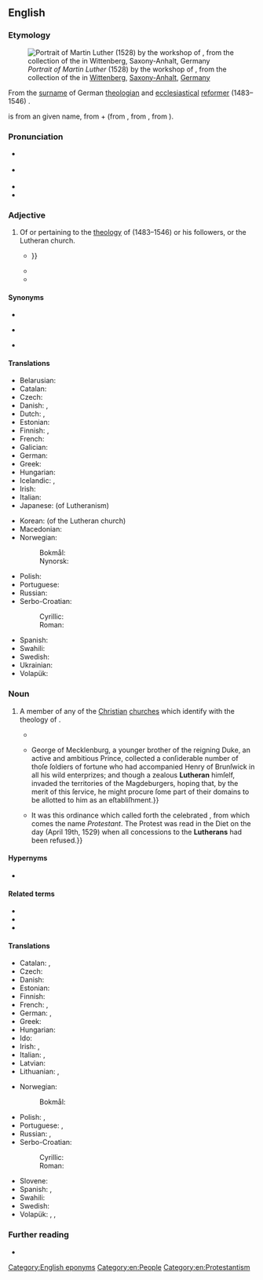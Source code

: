 {{also|lutheran}}
==English==
{{was wotd|2017|October|31}}

===Etymology===
[[File:Lucas Cranach d.Ä. (Werkst.) - Porträt des Martin Luther (Lutherhaus Wittenberg).jpg|thumb|''Portrait of Martin Luther'' (1528) by the workshop of {{w|Lucas Cranach the Elder}}, from the collection of the {{w|Lutherhaus}} in [[Wittenberg]], [[Saxony-Anhalt]], [[Germany]]]]

From the [[surname]] of German [[theologian]] and [[ecclesiastical]] [[reformer]] {{w|Martin Luther}} (1483–1546) {{suffix|en||an}}.

{{m|en|Luther}} is from an {{etyl|goh|en}} given name, from {{m|goh|liut||people}} + {{m|goh|heri||army}} (from {{der|en|gem-pro|*harjaz||army; commander, warrior}}, from {{der|en|ine-pro|*kóryos||war; troops}}, from {{m|ine-pro|*ker-||army}}).

===Pronunciation===
* {{a|RP}} {{IPA|/ˈluːθəɹ(ə)n/|/ˈluːθɹ(ə)n/|lang=en}}
* {{a|GA}} {{IPA|/ˈluθəɹən/|/ˈluθɹən/|lang=en}}
* {{audio|en-us-Lutheran.ogg|Audio (GA)|lang=en}}
* {{hyphenation|Lu|ther|an|lang=en}}

===Adjective===
{{en-adj}}

# {{lb|en|Christianity}} Of or pertaining to the [[theology]] of {{w|Martin Luther}} (1483–1546) or his followers, or the Lutheran church.
#: {{ux|en|A '''Lutheran''' understanding of the [[Lord's Supper|Lord’s Supper]] is not the same as that of other denominations.}}
#* {{quote-book|author=D. Fulke [''i.e.'', {{w|William Fulke}}]|title=A Briefe Confutation, of a Popish Discourse: Lately Set Forth, and Presumptuously Dedicated to the Queenes Most Excellent Maiestie: By Iohn Howlet [pseudonym; {{w|Robert Persons}}], or Some Other Birde of the Night, vnder that Name. Contayning Certaine Reasons, why Papistes Refuse to Come to Church, which Reasons are here Inserted and Set Downe at Large, with Their Generall Answeres|location=London|publisher=Printed [by Thomas Dawson] for George Byshop|year=1581|section=folio 12, recto and verso|sectionurl=https://books.google.com/books?id=FutCAQAAMAAJ&pg=PA12-IA1|oclc=931154147|passage=[I]f when Luther firſt began to teach new doctrine, the catholiks at that time had not vouchſafed to giue him the [[hearing|hering]], but had auoided his prechings & [[privy|preuy]] couenticles, ther had not bin now in the worlde, either '''Lutheran''', Swinglian, Calueniſt, Puritan, Anabaptiſt, Trinetarie, Family of loue, Adamite, or the lyke: whereof now there are ſo many thouſands abroad, al ſpringing of that firſt ſecte, and troubling at this day the whole worlde, {{...}}}}
#* {{quote-journal|title=Extract of a Letter from the Rev. Mr. {{smallcaps|Gunther}}, Minister at Wodonoy Bujerack, in the Russian Government of Saratow, on the Wolga, in Asia, to the Rev. Dr. {{smallcaps|Burckhardt}}, London|magazine=[[w:Evangelical Magazine|The Evangelical Magazine]]|location=London|publisher=Printed by and for T. Chapman, No. 151 [[w:Fleet Street|Fleet-Street]]|month=August|year=1798|volume=VI|page=309|pageurl=https://books.google.com/books?id=5hMEAAAAQAAJ&pg=PA309|oclc=220733602|passage=On the borders of that river [the [[Volga]]] 104 colonies have ſettled, conſiſting of Germans, who emigrated to thoſe parts in the years of dearth and famine. Theſe colonies have already three Calviniſt, and four '''Lutheran''' ministers.}}
#* {{quote-book|author=Ringo Ringvee|chapter=Religion and Nation-building in Estonia: Some Perspectives on Secular Society|editors=Greg Simons and David Westerlund|title=Religion, Politics and Nation-building in Post-Communist Countries|series=Post-Soviet Politics|location=Farnham, Surrey; Burlington, Vt.|publisher={{w|Ashgate Publishing}}|year=2015|page=151|pageurl=https://books.google.com/books?id=LGrVBgAAQBAJ&pg=PA151|isbn=978-1-4724-4969-6|passage=[A] number of '''Lutheran''' priests were involved in the activities of the EHS [Estonian Heritage Society]. The EELC &#91;{{w|Estonian Evangelical Lutheran Church}}&#93; identified itself again as 'the people's church' and stressed the connection between the '''Lutheran''' Church and Estonian national identity, although the alleged connection with radical nationalism is an exaggeration.}}

====Synonyms====
* {{l|en|Evangelical Lutheran}}
* {{l|en|Lutheranist}} {{qualifier|uncommon}}
* {{l|en|Lutherist}} {{qualifier|one sense|uncommon}}

====Translations====
{{trans-top|pertaining to the theology of Martin Luther or his followers, or the Lutheran church}}
* Belarusian: {{t|be|лютэранскі|sc=Cyrl}}
* Catalan: {{t|ca|luterà}}
* Czech: {{t+|cs|luteránský}}
* Danish: {{t|da|lutheransk}}, {{t|da|luthersk}}
* Dutch: {{t|nl|lutheraans}}, {{t+|nl|luthers}}
* Estonian: {{t+|et|luterlik}}
* Finnish: {{t+|fi|luterilainen}}, {{t+|fi|evankelis-luterilainen}}
* French: {{t+|fr|luthérien}}
* Galician: {{t|gl|luterano|m}}
* German: {{t+|de|lutherisch}}
* Greek: {{t+|el|λουθηρανικός}}
* Hungarian: {{t+|hu|lutheránus}}
* Icelandic: {{t|is|lúterskur}}, {{t|is|lútherskur}}
* Irish: {{t|ga|Liútarach}}
* Italian: {{t+|it|luterano}}
* Japanese: {{t|ja|ルター派|alt=ルター派の|tr=rutaaha-no}} (of Lutheranism)
{{trans-mid}}
* Korean: {{t|ko|루터교회|alt=루터교회의|tr=rutokyohoi-ui}} (of the Lutheran church)
* Macedonian: {{t|mk|лутерански|tr=luteranski|sc=Cyrl}}
* Norwegian:
*: Bokmål: {{t|nb|luthersk}}
*: Nynorsk: {{t|nn|luthersk}}
* Polish: {{t|pl|luterański}}
* Portuguese: {{t+|pt|luterano}}
* Russian: {{t+|ru|лютеранский}}
* Serbo-Croatian:
*: Cyrillic: {{t|sh|лутѐра̄нскӣ|sc=Cyrl}}
*: Roman: {{t+|sh|lutèrānskī}}
* Spanish: {{t+|es|luterano}}
* Swahili: {{t|sw|Kilutheri}}
* Swedish: {{t|sv|luthersk}}
* Ukrainian: {{t+|uk|лютеранський|m|tr=ljuterans'kyj|sc=Cyrl}}
* Volapük: {{t|vo|luterik}}
{{trans-bottom}}

===Noun===
{{en-noun}}

# {{lb|en|Christianity}} A member of any of the [[Christian]] [[church]]es which identify with the theology of {{w|Martin Luther}}.
#: {{ux|en|The split between the '''Lutherans''' and the Roman Catholics began with the [[w:Diet of Worms#Edict of Worms|Edict of Worms]] in 1521.}}
#* {{quote-book|author=William Rainolds [''i.e.'', [[w:William Reynolds (theologian)|William Reynolds]]]|chapter=VVherein is Refelled{{sic|Repelled?}} M. VV. Ansvvere to Certaine Places of S[aint] [[w:John Chrysostom|Chrysostome]] Touching the Real Presence and Sacrifice|title=A Refvtation of Svndry Reprehensions, Cavils, and False Sleightes, by which M. [[w:William Whitaker (theologian)|[William] Whitaker]] Laboureth to Deface the Late English Translation and Catholike Annotations of the New Testament, and the Booke of Discouery of Heretical Corruptions|location=Paris|publisher=[s.n.]|year=1583|pages=222–223|pageurl=https://books.google.com/books?id=g9M7AAAAcAAJ&pg=PA223|oclc=8433986|passage=[I]f you had bene but ſo conuerſante in Caluine &#91;{{w|John Calvin}}&#93; as your profeſsion requireth, you could not ſo far haue bene ouerſeene in this eaſie diſtinction knowen to Catholike, '''Lutheran''' and [[Zwinglian|Zuinglian]], although when Caluine wrote thus, perhaps he was more then halfe a '''Lutheran''', and not ſo far gone in [[Zwinglianism|Zuinglianiſme]] as after.}}
#* {{quote-book|author=William Robertson|authorlink=William Robertson (historian)|chapter=The Siege of Magdeburg [marginal note]|title=The History of the Reign of the [[w:Charles V, Holy Roman Emperor|Emperor Charles V]]|edition=new|location=London|publisher=Printed for [[w:William Strahan (publisher)|W[illiam] Strahan]]; [[w:Thomas Cadell (publisher)|T[homas] Cadell]], in the [[w:Strand, London|Strand]]; Edinburgh: J. Balfour|year=1772|volume=IV|section=book X|page=40|pageurl=https://books.google.com/books?id=BrfBqGHLzVQC&pg=PA40|oclc=969042486|passage={{...}} George of Mecklenburg, a younger brother of the reigning Duke, an active and ambitious Prince, collected a conſiderable number of thoſe ſoldiers of fortune who had accompanied Henry of Brunſwick in all his wild enterprizes; and though a zealous '''Lutheran''' himſelf, invaded the territories of the Magdeburgers, hoping that, by the merit of this ſervice, he might procure ſome part of their domains to be allotted to him as an eſtabliſhment.}}
#* {{quote-book|author=Thomas M[artin] Lindsay|authorlink=Thomas Martin Lindsay|chapter=From the Diet of Speyer, 1526, to the Religious Peace of Augsburg, 1555|title=A History of the Reformation|series=International Theological Library|location=New York, N.Y.|publisher={{w|Charles Scribner's Sons}}|year=1906|volume=I (The Reformation in Germany from Its Beginning to the Religious Peace of Augsburg)|pages=345–346|pageurl=https://archive.org/stream/historyofreformat190600lind#page/345/mode/1up/|oclc=3960339|passage=At this memorable [[w:Diet of Speyer (1529)|Diet of Speyer]] (1529), a compact Roman Catholic majority faced a weak Lutheran minority. The Emperor, through his commissioners, declared at the outset that he abolished, "by his imperial and absolute authority (''Machtvollkommenheit'')," the clause in the ordinance of 1526 on which the '''Lutherans''' had relied when they founded their territorial Churches; it had been the cause, he said, "of much ill counsel and misundestanding." {{...}} It was this ordinance which called forth the celebrated {{smallcaps|Protest}}, from which comes the name ''Protestant''. The Protest was read in the Diet on the day (April 19th, 1529) when all concessions to the '''Lutherans''' had been refused.}}

====Hypernyms====
* {{l|en|Protestant}}

====Related terms====
* {{l|en|Lutheranism}}
* {{l|en|Lutheranist}}
* {{l|en|Lutherist}}

====Translations====
{{trans-top|member of any Christian church identifying with the theology of Martin Luther}}
* Catalan: {{t|ca|luterà|m}}, {{t|ca|luterana|f}}
* Czech: {{t|cs|luterán|m}}
* Danish: {{t|da|lutheraner|c}}
* Estonian: {{t|et|luterlane}}
* Finnish: {{t+|fi|luterilainen}}
* French: {{t+|fr|luthérien|m}}, {{t+|fr|luthérienne|f}}
* German: {{t|de|Lutheraner|m}}, {{t|de|Lutheranerin|f}}
* Greek: {{t+|el|λουθηρανός|m}}
* Hungarian: {{t+|hu|lutheránus}}
* Ido: {{t+|io|Luterano}}
* Irish: {{t|ga|Liútarach|m}}, {{t|ga|Clann Liútair|f}} {{qualifier|collective, 'the Lutherans'}}
* Italian: {{t+|it|luterano|m}}, {{t+|it|luterana|f}}
* Latvian: {{t|lv|luterānis|m}}
* Lithuanian: {{t+|lt|liuteronas|m}}, {{t+|lt|liuteronė|f}}
{{trans-mid}}
* Norwegian:
*: Bokmål: {{t+|nb|lutheraner|m}}
* Polish: {{t+|pl|luteranin|m}}, {{t+|pl|luteranka|f}}
* Portuguese: {{t+|pt|luterano|m}}, {{t|pt|luterana|f}}
* Russian: {{t+|ru|лютера́нин|m}}, {{t+|ru|лютера́нка|f}}
* Serbo-Croatian:
*: Cyrillic: {{t|sh|лутѐра̄н|m|sc=Cyrl}}
*: Roman: {{t+|sh|lutèrān|m}}
* Slovene: {{t+|sl|luteranec}}
* Spanish: {{t+|es|luterano|m}}, {{t+|es|luterana|f}}
* Swahili: {{t|sw|Mlutheri}}
* Swedish: {{t+|sv|lutheran}}
* Volapük: {{qualifier|♂♀}} {{t|vo|luteran}}, {{qualifier|♂}} {{t|vo|hiluteran}}, {{qualifier|♀}} {{t|vo|jiluteran}}
{{trans-bottom}}

===Further reading===
* {{pedia|Lutheranism}}

[[Category:English eponyms]]
[[Category:en:People]]
[[Category:en:Protestantism]]